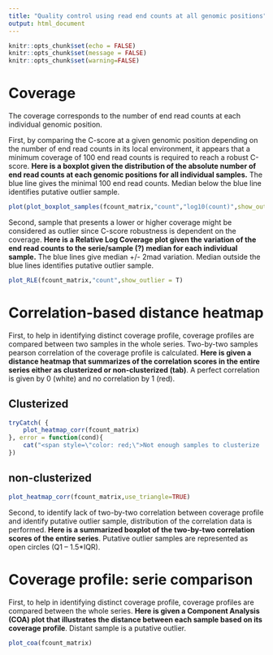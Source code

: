 ```yaml
---
title: "Quality control using read end counts at all genomic positions"
output: html_document
---
```


```r
knitr::opts_chunk$set(echo = FALSE)
knitr::opts_chunk$set(message = FALSE)
knitr::opts_chunk$set(warning=FALSE)
```

# Coverage

The coverage corresponds to the number of end read counts at each individual genomic position.

First, by comparing the C-score at a given genomic position depending on the number of end read counts in its local environment, it appears that a minimum coverage of 100 end read counts is required to reach a robust C-score. **Here is a boxplot given the distribution of the absolute number of end read counts at each genomic positions for all individual samples.** The blue line gives the minimal 100 end read counts. Median below the blue line identifies putative outlier sample.

```r
plot(plot_boxplot_samples(fcount_matrix,"count","log10(count)",show_outlier=TRUE))
```

Second, sample that presents a lower or higher coverage might be considered as outlier since C-score robustness is dependent on the coverage. **Here is a Relative Log Coverage plot given the variation of the end read counts to the serie/sample (?) median for each individual sample.** The blue lines give median +/- 2mad variation. Median outside the blue lines identifies putative outlier sample.

```r
plot_RLE(fcount_matrix,"count",show_outlier = T)
```

# Correlation-based distance heatmap {.tabset}

First, to help in identifying distinct coverage profile, coverage profiles are compared between two samples in the whole series. Two-by-two samples pearson correlation of the coverage profile is calculated. **Here is given a distance heatmap that summarizes of the correlation scores in the entire series either as clusterized or non-clusterized (tab)**. A perfect correlation is given by 0 (white) and no correlation by 1 (red).

## Clusterized {.unnumbered}

```r
tryCatch( {
    plot_heatmap_corr(fcount_matrix)
}, error = function(cond){
    cat("<span style=\"color: red;\">Not enough samples to clusterize !</span>")
})
```

## non-clusterized {.unnumbered}

```r
plot_heatmap_corr(fcount_matrix,use_triangle=TRUE)
```

Second, to identify lack of two-by-two correlation between coverage profile and identify putative outlier sample, distribution of the correlation data is performed. **Here is a summarized boxplot of the two-by-two correlation scores of the entire series**. Putative outlier samples are represented as open circles (Q1 -- 1.5\*IQR).

# Coverage profile: serie comparison

First, to help in identifying distinct coverage profile, coverage profiles are compared between the whole series. **Here is given a Component Analysis (COA) plot that illustrates the distance between each sample based on its coverage profile**. Distant sample is a putative outlier.

```r
plot_coa(fcount_matrix)
```
